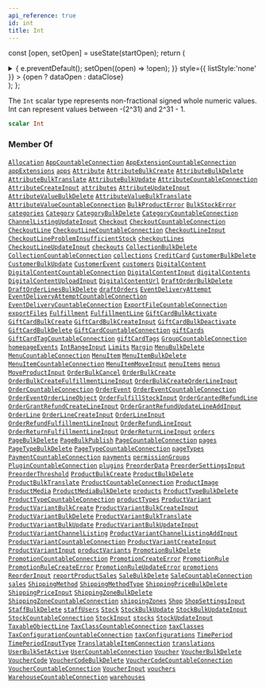 ```yaml
---
api_reference: true
id: int
title: Int
---
```






const [open, setOpen] = useState(startOpen);
return (
<details {...(open ? { open: true } : {})} className="details" style={{ border:'none', boxShadow:'none', background:'var(--ifm-background-color)' }}>
<summary
onClick={(e) => {
e.preventDefault();
setOpen((open) => !open);
}}
style={{ listStyle:'none' }} >
{open ? dataOpen : dataClose}
</summary>
{open && children}
</details>
);
};

The `Int` scalar type represents non-fractional signed whole numeric values. Int can represent values between -(2^31) and 2^31 - 1.

```graphql
scalar Int
```

### Member Of

[`Allocation`](../../../api-reference/products/objects/allocation.mdx) <Badge class="badge badge--secondary" text="object"/><Bullet />[`AppCountableConnection`](../../../api-reference/apps/objects/app-countable-connection.mdx) <Badge class="badge badge--secondary" text="object"/><Bullet />[`AppExtensionCountableConnection`](../../../api-reference/apps/objects/app-extension-countable-connection.mdx) <Badge class="badge badge--secondary" text="object"/><Bullet />[`appExtensions`](../../../api-reference/apps/queries/app-extensions.mdx) <Badge class="badge badge--secondary" text="query"/><Bullet />[`apps`](../../../api-reference/apps/queries/apps.mdx) <Badge class="badge badge--secondary" text="query"/><Bullet />[`Attribute`](../../../api-reference/attributes/objects/attribute.mdx) <Badge class="badge badge--secondary" text="object"/><Bullet />[`AttributeBulkCreate`](../../../api-reference/attributes/objects/attribute-bulk-create.mdx) <Badge class="badge badge--secondary" text="object"/><Bullet />[`AttributeBulkDelete`](../../../api-reference/attributes/objects/attribute-bulk-delete.mdx) <Badge class="badge badge--secondary" text="object"/><Bullet />[`AttributeBulkTranslate`](../../../api-reference/attributes/objects/attribute-bulk-translate.mdx) <Badge class="badge badge--secondary" text="object"/><Bullet />[`AttributeBulkUpdate`](../../../api-reference/attributes/objects/attribute-bulk-update.mdx) <Badge class="badge badge--secondary" text="object"/><Bullet />[`AttributeCountableConnection`](../../../api-reference/attributes/objects/attribute-countable-connection.mdx) <Badge class="badge badge--secondary" text="object"/><Bullet />[`AttributeCreateInput`](../../../api-reference/attributes/inputs/attribute-create-input.mdx) <Badge class="badge badge--secondary" text="input"/><Bullet />[`attributes`](../../../api-reference/attributes/queries/attributes.mdx) <Badge class="badge badge--secondary" text="query"/><Bullet />[`AttributeUpdateInput`](../../../api-reference/attributes/inputs/attribute-update-input.mdx) <Badge class="badge badge--secondary" text="input"/><Bullet />[`AttributeValueBulkDelete`](../../../api-reference/attributes/objects/attribute-value-bulk-delete.mdx) <Badge class="badge badge--secondary" text="object"/><Bullet />[`AttributeValueBulkTranslate`](../../../api-reference/attributes/objects/attribute-value-bulk-translate.mdx) <Badge class="badge badge--secondary" text="object"/><Bullet />[`AttributeValueCountableConnection`](../../../api-reference/attributes/objects/attribute-value-countable-connection.mdx) <Badge class="badge badge--secondary" text="object"/><Bullet />[`BulkProductError`](../../../api-reference/products/objects/bulk-product-error.mdx) <Badge class="badge badge--secondary" text="object"/><Bullet />[`BulkStockError`](../../../api-reference/products/objects/bulk-stock-error.mdx) <Badge class="badge badge--secondary" text="object"/><Bullet />[`categories`](../../../api-reference/products/queries/categories.mdx) <Badge class="badge badge--secondary" text="query"/><Bullet />[`Category`](../../../api-reference/products/objects/category.mdx) <Badge class="badge badge--secondary" text="object"/><Bullet />[`CategoryBulkDelete`](../../../api-reference/products/objects/category-bulk-delete.mdx) <Badge class="badge badge--secondary" text="object"/><Bullet />[`CategoryCountableConnection`](../../../api-reference/products/objects/category-countable-connection.mdx) <Badge class="badge badge--secondary" text="object"/><Bullet />[`ChannelListingUpdateInput`](../../../api-reference/products/inputs/channel-listing-update-input.mdx) <Badge class="badge badge--secondary" text="input"/><Bullet />[`Checkout`](../../../api-reference/checkout/objects/checkout.mdx) <Badge class="badge badge--secondary" text="object"/><Bullet />[`CheckoutCountableConnection`](../../../api-reference/checkout/objects/checkout-countable-connection.mdx) <Badge class="badge badge--secondary" text="object"/><Bullet />[`CheckoutLine`](../../../api-reference/checkout/objects/checkout-line.mdx) <Badge class="badge badge--secondary" text="object"/><Bullet />[`CheckoutLineCountableConnection`](../../../api-reference/checkout/objects/checkout-line-countable-connection.mdx) <Badge class="badge badge--secondary" text="object"/><Bullet />[`CheckoutLineInput`](../../../api-reference/checkout/inputs/checkout-line-input.mdx) <Badge class="badge badge--secondary" text="input"/><Bullet />[`CheckoutLineProblemInsufficientStock`](../../../api-reference/checkout/objects/checkout-line-problem-insufficient-stock.mdx) <Badge class="badge badge--secondary" text="object"/><Bullet />[`checkoutLines`](../../../api-reference/checkout/queries/checkout-lines.mdx) <Badge class="badge badge--secondary" text="query"/><Bullet />[`CheckoutLineUpdateInput`](../../../api-reference/checkout/inputs/checkout-line-update-input.mdx) <Badge class="badge badge--secondary" text="input"/><Bullet />[`checkouts`](../../../api-reference/checkout/queries/checkouts.mdx) <Badge class="badge badge--secondary" text="query"/><Bullet />[`CollectionBulkDelete`](../../../api-reference/products/objects/collection-bulk-delete.mdx) <Badge class="badge badge--secondary" text="object"/><Bullet />[`CollectionCountableConnection`](../../../api-reference/products/objects/collection-countable-connection.mdx) <Badge class="badge badge--secondary" text="object"/><Bullet />[`collections`](../../../api-reference/products/queries/collections.mdx) <Badge class="badge badge--secondary" text="query"/><Bullet />[`CreditCard`](../../../api-reference/payments/objects/credit-card.mdx) <Badge class="badge badge--secondary" text="object"/><Bullet />[`CustomerBulkDelete`](../../../api-reference/users/objects/customer-bulk-delete.mdx) <Badge class="badge badge--secondary" text="object"/><Bullet />[`CustomerBulkUpdate`](../../../api-reference/users/objects/customer-bulk-update.mdx) <Badge class="badge badge--secondary" text="object"/><Bullet />[`CustomerEvent`](../../../api-reference/users/objects/customer-event.mdx) <Badge class="badge badge--secondary" text="object"/><Bullet />[`customers`](../../../api-reference/users/queries/customers.mdx) <Badge class="badge badge--secondary" text="query"/><Bullet />[`DigitalContent`](../../../api-reference/products/objects/digital-content.mdx) <Badge class="badge badge--secondary" text="object"/><Bullet />[`DigitalContentCountableConnection`](../../../api-reference/products/objects/digital-content-countable-connection.mdx) <Badge class="badge badge--secondary" text="object"/><Bullet />[`DigitalContentInput`](../../../api-reference/products/inputs/digital-content-input.mdx) <Badge class="badge badge--secondary" text="input"/><Bullet />[`digitalContents`](../../../api-reference/products/queries/digital-contents.mdx) <Badge class="badge badge--secondary" text="query"/><Bullet />[`DigitalContentUploadInput`](../../../api-reference/products/inputs/digital-content-upload-input.mdx) <Badge class="badge badge--secondary" text="input"/><Bullet />[`DigitalContentUrl`](../../../api-reference/products/objects/digital-content-url.mdx) <Badge class="badge badge--secondary" text="object"/><Bullet />[`DraftOrderBulkDelete`](../../../api-reference/orders/objects/draft-order-bulk-delete.mdx) <Badge class="badge badge--secondary" text="object"/><Bullet />[`DraftOrderLinesBulkDelete`](../../../api-reference/orders/objects/draft-order-lines-bulk-delete.mdx) <Badge class="badge badge--secondary" text="object"/><Bullet />[`draftOrders`](../../../api-reference/orders/queries/draft-orders.mdx) <Badge class="badge badge--secondary" text="query"/><Bullet />[`EventDeliveryAttempt`](../../../api-reference/webhooks/objects/event-delivery-attempt.mdx) <Badge class="badge badge--secondary" text="object"/><Bullet />[`EventDeliveryAttemptCountableConnection`](../../../api-reference/miscellaneous/objects/event-delivery-attempt-countable-connection.mdx) <Badge class="badge badge--secondary" text="object"/><Bullet />[`EventDeliveryCountableConnection`](../../../api-reference/miscellaneous/objects/event-delivery-countable-connection.mdx) <Badge class="badge badge--secondary" text="object"/><Bullet />[`ExportFileCountableConnection`](../../../api-reference/miscellaneous/objects/export-file-countable-connection.mdx) <Badge class="badge badge--secondary" text="object"/><Bullet />[`exportFiles`](../../../api-reference/miscellaneous/queries/export-files.mdx) <Badge class="badge badge--secondary" text="query"/><Bullet />[`Fulfillment`](../../../api-reference/orders/objects/fulfillment.mdx) <Badge class="badge badge--secondary" text="object"/><Bullet />[`FulfillmentLine`](../../../api-reference/orders/objects/fulfillment-line.mdx) <Badge class="badge badge--secondary" text="object"/><Bullet />[`GiftCardBulkActivate`](../../../api-reference/gift-cards/objects/gift-card-bulk-activate.mdx) <Badge class="badge badge--secondary" text="object"/><Bullet />[`GiftCardBulkCreate`](../../../api-reference/gift-cards/objects/gift-card-bulk-create.mdx) <Badge class="badge badge--secondary" text="object"/><Bullet />[`GiftCardBulkCreateInput`](../../../api-reference/gift-cards/inputs/gift-card-bulk-create-input.mdx) <Badge class="badge badge--secondary" text="input"/><Bullet />[`GiftCardBulkDeactivate`](../../../api-reference/gift-cards/objects/gift-card-bulk-deactivate.mdx) <Badge class="badge badge--secondary" text="object"/><Bullet />[`GiftCardBulkDelete`](../../../api-reference/gift-cards/objects/gift-card-bulk-delete.mdx) <Badge class="badge badge--secondary" text="object"/><Bullet />[`GiftCardCountableConnection`](../../../api-reference/gift-cards/objects/gift-card-countable-connection.mdx) <Badge class="badge badge--secondary" text="object"/><Bullet />[`giftCards`](../../../api-reference/gift-cards/queries/gift-cards.mdx) <Badge class="badge badge--secondary" text="query"/><Bullet />[`GiftCardTagCountableConnection`](../../../api-reference/gift-cards/objects/gift-card-tag-countable-connection.mdx) <Badge class="badge badge--secondary" text="object"/><Bullet />[`giftCardTags`](../../../api-reference/gift-cards/queries/gift-card-tags.mdx) <Badge class="badge badge--secondary" text="query"/><Bullet />[`GroupCountableConnection`](../../../api-reference/users/objects/group-countable-connection.mdx) <Badge class="badge badge--secondary" text="object"/><Bullet />[`homepageEvents`](../../../api-reference/orders/queries/homepage-events.mdx) <Badge class="badge badge--secondary" text="query"/><Bullet />[`IntRangeInput`](../../../api-reference/miscellaneous/inputs/int-range-input.mdx) <Badge class="badge badge--secondary" text="input"/><Bullet />[`Limits`](../../../api-reference/miscellaneous/objects/limits.mdx) <Badge class="badge badge--secondary" text="object"/><Bullet />[`Margin`](../../../api-reference/products/objects/margin.mdx) <Badge class="badge badge--secondary" text="object"/><Bullet />[`MenuBulkDelete`](../../../api-reference/menu/objects/menu-bulk-delete.mdx) <Badge class="badge badge--secondary" text="object"/><Bullet />[`MenuCountableConnection`](../../../api-reference/menu/objects/menu-countable-connection.mdx) <Badge class="badge badge--secondary" text="object"/><Bullet />[`MenuItem`](../../../api-reference/menu/objects/menu-item.mdx) <Badge class="badge badge--secondary" text="object"/><Bullet />[`MenuItemBulkDelete`](../../../api-reference/menu/objects/menu-item-bulk-delete.mdx) <Badge class="badge badge--secondary" text="object"/><Bullet />[`MenuItemCountableConnection`](../../../api-reference/menu/objects/menu-item-countable-connection.mdx) <Badge class="badge badge--secondary" text="object"/><Bullet />[`MenuItemMoveInput`](../../../api-reference/miscellaneous/inputs/menu-item-move-input.mdx) <Badge class="badge badge--secondary" text="input"/><Bullet />[`menuItems`](../../../api-reference/menu/queries/menu-items.mdx) <Badge class="badge badge--secondary" text="query"/><Bullet />[`menus`](../../../api-reference/menu/queries/menus.mdx) <Badge class="badge badge--secondary" text="query"/><Bullet />[`MoveProductInput`](../../../api-reference/products/inputs/move-product-input.mdx) <Badge class="badge badge--secondary" text="input"/><Bullet />[`OrderBulkCancel`](../../../api-reference/orders/objects/order-bulk-cancel.mdx) <Badge class="badge badge--secondary" text="object"/><Bullet />[`OrderBulkCreate`](../../../api-reference/orders/objects/order-bulk-create.mdx) <Badge class="badge badge--secondary" text="object"/><Bullet />[`OrderBulkCreateFulfillmentLineInput`](../../../api-reference/orders/inputs/order-bulk-create-fulfillment-line-input.mdx) <Badge class="badge badge--secondary" text="input"/><Bullet />[`OrderBulkCreateOrderLineInput`](../../../api-reference/orders/inputs/order-bulk-create-order-line-input.mdx) <Badge class="badge badge--secondary" text="input"/><Bullet />[`OrderCountableConnection`](../../../api-reference/orders/objects/order-countable-connection.mdx) <Badge class="badge badge--secondary" text="object"/><Bullet />[`OrderEvent`](../../../api-reference/orders/objects/order-event.mdx) <Badge class="badge badge--secondary" text="object"/><Bullet />[`OrderEventCountableConnection`](../../../api-reference/orders/objects/order-event-countable-connection.mdx) <Badge class="badge badge--secondary" text="object"/><Bullet />[`OrderEventOrderLineObject`](../../../api-reference/orders/objects/order-event-order-line-object.mdx) <Badge class="badge badge--secondary" text="object"/><Bullet />[`OrderFulfillStockInput`](../../../api-reference/orders/inputs/order-fulfill-stock-input.mdx) <Badge class="badge badge--secondary" text="input"/><Bullet />[`OrderGrantedRefundLine`](../../../api-reference/miscellaneous/objects/order-granted-refund-line.mdx) <Badge class="badge badge--secondary" text="object"/><Bullet />[`OrderGrantRefundCreateLineInput`](../../../api-reference/orders/inputs/order-grant-refund-create-line-input.mdx) <Badge class="badge badge--secondary" text="input"/><Bullet />[`OrderGrantRefundUpdateLineAddInput`](../../../api-reference/orders/inputs/order-grant-refund-update-line-add-input.mdx) <Badge class="badge badge--secondary" text="input"/><Bullet />[`OrderLine`](../../../api-reference/orders/objects/order-line.mdx) <Badge class="badge badge--secondary" text="object"/><Bullet />[`OrderLineCreateInput`](../../../api-reference/orders/inputs/order-line-create-input.mdx) <Badge class="badge badge--secondary" text="input"/><Bullet />[`OrderLineInput`](../../../api-reference/orders/inputs/order-line-input.mdx) <Badge class="badge badge--secondary" text="input"/><Bullet />[`OrderRefundFulfillmentLineInput`](../../../api-reference/orders/inputs/order-refund-fulfillment-line-input.mdx) <Badge class="badge badge--secondary" text="input"/><Bullet />[`OrderRefundLineInput`](../../../api-reference/orders/inputs/order-refund-line-input.mdx) <Badge class="badge badge--secondary" text="input"/><Bullet />[`OrderReturnFulfillmentLineInput`](../../../api-reference/orders/inputs/order-return-fulfillment-line-input.mdx) <Badge class="badge badge--secondary" text="input"/><Bullet />[`OrderReturnLineInput`](../../../api-reference/orders/inputs/order-return-line-input.mdx) <Badge class="badge badge--secondary" text="input"/><Bullet />[`orders`](../../../api-reference/orders/queries/orders.mdx) <Badge class="badge badge--secondary" text="query"/><Bullet />[`PageBulkDelete`](../../../api-reference/pages/objects/page-bulk-delete.mdx) <Badge class="badge badge--secondary" text="object"/><Bullet />[`PageBulkPublish`](../../../api-reference/pages/objects/page-bulk-publish.mdx) <Badge class="badge badge--secondary" text="object"/><Bullet />[`PageCountableConnection`](../../../api-reference/pages/objects/page-countable-connection.mdx) <Badge class="badge badge--secondary" text="object"/><Bullet />[`pages`](../../../api-reference/pages/queries/pages.mdx) <Badge class="badge badge--secondary" text="query"/><Bullet />[`PageTypeBulkDelete`](../../../api-reference/pages/objects/page-type-bulk-delete.mdx) <Badge class="badge badge--secondary" text="object"/><Bullet />[`PageTypeCountableConnection`](../../../api-reference/pages/objects/page-type-countable-connection.mdx) <Badge class="badge badge--secondary" text="object"/><Bullet />[`pageTypes`](../../../api-reference/pages/queries/page-types.mdx) <Badge class="badge badge--secondary" text="query"/><Bullet />[`PaymentCountableConnection`](../../../api-reference/payments/objects/payment-countable-connection.mdx) <Badge class="badge badge--secondary" text="object"/><Bullet />[`payments`](../../../api-reference/payments/queries/payments.mdx) <Badge class="badge badge--secondary" text="query"/><Bullet />[`permissionGroups`](../../../api-reference/users/queries/permission-groups.mdx) <Badge class="badge badge--secondary" text="query"/><Bullet />[`PluginCountableConnection`](../../../api-reference/miscellaneous/objects/plugin-countable-connection.mdx) <Badge class="badge badge--secondary" text="object"/><Bullet />[`plugins`](../../../api-reference/miscellaneous/queries/plugins.mdx) <Badge class="badge badge--secondary" text="query"/><Bullet />[`PreorderData`](../../../api-reference/products/objects/preorder-data.mdx) <Badge class="badge badge--secondary" text="object"/><Bullet />[`PreorderSettingsInput`](../../../api-reference/products/inputs/preorder-settings-input.mdx) <Badge class="badge badge--secondary" text="input"/><Bullet />[`PreorderThreshold`](../../../api-reference/products/objects/preorder-threshold.mdx) <Badge class="badge badge--secondary" text="object"/><Bullet />[`ProductBulkCreate`](../../../api-reference/products/objects/product-bulk-create.mdx) <Badge class="badge badge--secondary" text="object"/><Bullet />[`ProductBulkDelete`](../../../api-reference/products/objects/product-bulk-delete.mdx) <Badge class="badge badge--secondary" text="object"/><Bullet />[`ProductBulkTranslate`](../../../api-reference/products/objects/product-bulk-translate.mdx) <Badge class="badge badge--secondary" text="object"/><Bullet />[`ProductCountableConnection`](../../../api-reference/products/objects/product-countable-connection.mdx) <Badge class="badge badge--secondary" text="object"/><Bullet />[`ProductImage`](../../../api-reference/products/objects/product-image.mdx) <Badge class="badge badge--secondary" text="object"/><Bullet />[`ProductMedia`](../../../api-reference/products/objects/product-media.mdx) <Badge class="badge badge--secondary" text="object"/><Bullet />[`ProductMediaBulkDelete`](../../../api-reference/products/objects/product-media-bulk-delete.mdx) <Badge class="badge badge--secondary" text="object"/><Bullet />[`products`](../../../api-reference/products/queries/products.mdx) <Badge class="badge badge--secondary" text="query"/><Bullet />[`ProductTypeBulkDelete`](../../../api-reference/products/objects/product-type-bulk-delete.mdx) <Badge class="badge badge--secondary" text="object"/><Bullet />[`ProductTypeCountableConnection`](../../../api-reference/products/objects/product-type-countable-connection.mdx) <Badge class="badge badge--secondary" text="object"/><Bullet />[`productTypes`](../../../api-reference/products/queries/product-types.mdx) <Badge class="badge badge--secondary" text="query"/><Bullet />[`ProductVariant`](../../../api-reference/products/objects/product-variant.mdx) <Badge class="badge badge--secondary" text="object"/><Bullet />[`ProductVariantBulkCreate`](../../../api-reference/products/objects/product-variant-bulk-create.mdx) <Badge class="badge badge--secondary" text="object"/><Bullet />[`ProductVariantBulkCreateInput`](../../../api-reference/products/inputs/product-variant-bulk-create-input.mdx) <Badge class="badge badge--secondary" text="input"/><Bullet />[`ProductVariantBulkDelete`](../../../api-reference/products/objects/product-variant-bulk-delete.mdx) <Badge class="badge badge--secondary" text="object"/><Bullet />[`ProductVariantBulkTranslate`](../../../api-reference/products/objects/product-variant-bulk-translate.mdx) <Badge class="badge badge--secondary" text="object"/><Bullet />[`ProductVariantBulkUpdate`](../../../api-reference/products/objects/product-variant-bulk-update.mdx) <Badge class="badge badge--secondary" text="object"/><Bullet />[`ProductVariantBulkUpdateInput`](../../../api-reference/products/inputs/product-variant-bulk-update-input.mdx) <Badge class="badge badge--secondary" text="input"/><Bullet />[`ProductVariantChannelListing`](../../../api-reference/products/objects/product-variant-channel-listing.mdx) <Badge class="badge badge--secondary" text="object"/><Bullet />[`ProductVariantChannelListingAddInput`](../../../api-reference/products/inputs/product-variant-channel-listing-add-input.mdx) <Badge class="badge badge--secondary" text="input"/><Bullet />[`ProductVariantCountableConnection`](../../../api-reference/products/objects/product-variant-countable-connection.mdx) <Badge class="badge badge--secondary" text="object"/><Bullet />[`ProductVariantCreateInput`](../../../api-reference/products/inputs/product-variant-create-input.mdx) <Badge class="badge badge--secondary" text="input"/><Bullet />[`ProductVariantInput`](../../../api-reference/products/inputs/product-variant-input.mdx) <Badge class="badge badge--secondary" text="input"/><Bullet />[`productVariants`](../../../api-reference/products/queries/product-variants.mdx) <Badge class="badge badge--secondary" text="query"/><Bullet />[`PromotionBulkDelete`](../../../api-reference/discounts/objects/promotion-bulk-delete.mdx) <Badge class="badge badge--secondary" text="object"/><Bullet />[`PromotionCountableConnection`](../../../api-reference/discounts/objects/promotion-countable-connection.mdx) <Badge class="badge badge--secondary" text="object"/><Bullet />[`PromotionCreateError`](../../../api-reference/miscellaneous/objects/promotion-create-error.mdx) <Badge class="badge badge--secondary" text="object"/><Bullet />[`PromotionRule`](../../../api-reference/discounts/objects/promotion-rule.mdx) <Badge class="badge badge--secondary" text="object"/><Bullet />[`PromotionRuleCreateError`](../../../api-reference/miscellaneous/objects/promotion-rule-create-error.mdx) <Badge class="badge badge--secondary" text="object"/><Bullet />[`PromotionRuleUpdateError`](../../../api-reference/miscellaneous/objects/promotion-rule-update-error.mdx) <Badge class="badge badge--secondary" text="object"/><Bullet />[`promotions`](../../../api-reference/discounts/queries/promotions.mdx) <Badge class="badge badge--secondary" text="query"/><Bullet />[`ReorderInput`](../../../api-reference/miscellaneous/inputs/reorder-input.mdx) <Badge class="badge badge--secondary" text="input"/><Bullet />[`reportProductSales`](../../../api-reference/products/queries/report-product-sales.mdx) <Badge class="badge badge--secondary" text="query"/><Bullet />[`SaleBulkDelete`](../../../api-reference/discounts/objects/sale-bulk-delete.mdx) <Badge class="badge badge--secondary" text="object"/><Bullet />[`SaleCountableConnection`](../../../api-reference/discounts/objects/sale-countable-connection.mdx) <Badge class="badge badge--secondary" text="object"/><Bullet />[`sales`](../../../api-reference/discounts/queries/sales.mdx) <Badge class="badge badge--secondary" text="query"/><Bullet />[`ShippingMethod`](../../../api-reference/shipping/objects/shipping-method.mdx) <Badge class="badge badge--secondary" text="object"/><Bullet />[`ShippingMethodType`](../../../api-reference/shipping/objects/shipping-method-type.mdx) <Badge class="badge badge--secondary" text="object"/><Bullet />[`ShippingPriceBulkDelete`](../../../api-reference/shipping/objects/shipping-price-bulk-delete.mdx) <Badge class="badge badge--secondary" text="object"/><Bullet />[`ShippingPriceInput`](../../../api-reference/shipping/inputs/shipping-price-input.mdx) <Badge class="badge badge--secondary" text="input"/><Bullet />[`ShippingZoneBulkDelete`](../../../api-reference/shipping/objects/shipping-zone-bulk-delete.mdx) <Badge class="badge badge--secondary" text="object"/><Bullet />[`ShippingZoneCountableConnection`](../../../api-reference/shipping/objects/shipping-zone-countable-connection.mdx) <Badge class="badge badge--secondary" text="object"/><Bullet />[`shippingZones`](../../../api-reference/shipping/queries/shipping-zones.mdx) <Badge class="badge badge--secondary" text="query"/><Bullet />[`Shop`](../../../api-reference/miscellaneous/objects/shop.mdx) <Badge class="badge badge--secondary" text="object"/><Bullet />[`ShopSettingsInput`](../../../api-reference/miscellaneous/inputs/shop-settings-input.mdx) <Badge class="badge badge--secondary" text="input"/><Bullet />[`StaffBulkDelete`](../../../api-reference/users/objects/staff-bulk-delete.mdx) <Badge class="badge badge--secondary" text="object"/><Bullet />[`staffUsers`](../../../api-reference/users/queries/staff-users.mdx) <Badge class="badge badge--secondary" text="query"/><Bullet />[`Stock`](../../../api-reference/products/objects/stock.mdx) <Badge class="badge badge--secondary" text="object"/><Bullet />[`StockBulkUpdate`](../../../api-reference/products/objects/stock-bulk-update.mdx) <Badge class="badge badge--secondary" text="object"/><Bullet />[`StockBulkUpdateInput`](../../../api-reference/products/inputs/stock-bulk-update-input.mdx) <Badge class="badge badge--secondary" text="input"/><Bullet />[`StockCountableConnection`](../../../api-reference/products/objects/stock-countable-connection.mdx) <Badge class="badge badge--secondary" text="object"/><Bullet />[`StockInput`](../../../api-reference/products/inputs/stock-input.mdx) <Badge class="badge badge--secondary" text="input"/><Bullet />[`stocks`](../../../api-reference/products/queries/stocks.mdx) <Badge class="badge badge--secondary" text="query"/><Bullet />[`StockUpdateInput`](../../../api-reference/products/inputs/stock-update-input.mdx) <Badge class="badge badge--secondary" text="input"/><Bullet />[`TaxableObjectLine`](../../../api-reference/taxes/objects/taxable-object-line.mdx) <Badge class="badge badge--secondary" text="object"/><Bullet />[`TaxClassCountableConnection`](../../../api-reference/taxes/objects/tax-class-countable-connection.mdx) <Badge class="badge badge--secondary" text="object"/><Bullet />[`taxClasses`](../../../api-reference/taxes/queries/tax-classes.mdx) <Badge class="badge badge--secondary" text="query"/><Bullet />[`TaxConfigurationCountableConnection`](../../../api-reference/taxes/objects/tax-configuration-countable-connection.mdx) <Badge class="badge badge--secondary" text="object"/><Bullet />[`taxConfigurations`](../../../api-reference/taxes/queries/tax-configurations.mdx) <Badge class="badge badge--secondary" text="query"/><Bullet />[`TimePeriod`](../../../api-reference/miscellaneous/objects/time-period.mdx) <Badge class="badge badge--secondary" text="object"/><Bullet />[`TimePeriodInputType`](../../../api-reference/miscellaneous/inputs/time-period-input-type.mdx) <Badge class="badge badge--secondary" text="input"/><Bullet />[`TranslatableItemConnection`](../../../api-reference/miscellaneous/objects/translatable-item-connection.mdx) <Badge class="badge badge--secondary" text="object"/><Bullet />[`translations`](../../../api-reference/miscellaneous/queries/translations.mdx) <Badge class="badge badge--secondary" text="query"/><Bullet />[`UserBulkSetActive`](../../../api-reference/users/objects/user-bulk-set-active.mdx) <Badge class="badge badge--secondary" text="object"/><Bullet />[`UserCountableConnection`](../../../api-reference/users/objects/user-countable-connection.mdx) <Badge class="badge badge--secondary" text="object"/><Bullet />[`Voucher`](../../../api-reference/discounts/objects/voucher.mdx) <Badge class="badge badge--secondary" text="object"/><Bullet />[`VoucherBulkDelete`](../../../api-reference/discounts/objects/voucher-bulk-delete.mdx) <Badge class="badge badge--secondary" text="object"/><Bullet />[`VoucherCode`](../../../api-reference/miscellaneous/objects/voucher-code.mdx) <Badge class="badge badge--secondary" text="object"/><Bullet />[`VoucherCodeBulkDelete`](../../../api-reference/discounts/objects/voucher-code-bulk-delete.mdx) <Badge class="badge badge--secondary" text="object"/><Bullet />[`VoucherCodeCountableConnection`](../../../api-reference/discounts/objects/voucher-code-countable-connection.mdx) <Badge class="badge badge--secondary" text="object"/><Bullet />[`VoucherCountableConnection`](../../../api-reference/discounts/objects/voucher-countable-connection.mdx) <Badge class="badge badge--secondary" text="object"/><Bullet />[`VoucherInput`](../../../api-reference/discounts/inputs/voucher-input.mdx) <Badge class="badge badge--secondary" text="input"/><Bullet />[`vouchers`](../../../api-reference/discounts/queries/vouchers.mdx) <Badge class="badge badge--secondary" text="query"/><Bullet />[`WarehouseCountableConnection`](../../../api-reference/products/objects/warehouse-countable-connection.mdx) <Badge class="badge badge--secondary" text="object"/><Bullet />[`warehouses`](../../../api-reference/products/queries/warehouses.mdx) <Badge class="badge badge--secondary" text="query"/>

